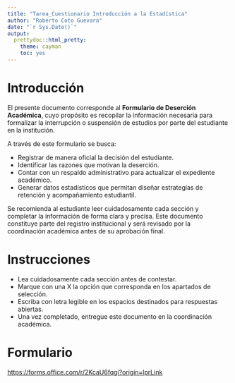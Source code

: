---
title: "Tarea_Cuestionario Introducción a la Estadística"
author: "Roberto Coto Guevara"
date: "`r Sys.Date()`"
output: 
  prettydoc::html_pretty:
    theme: cayman
    toc: yes
---



# Introducción

El presente documento corresponde al **Formulario de Deserción Académica**, cuyo propósito es recopilar la información necesaria para formalizar la interrupción o suspensión de estudios por parte del estudiante en la institución.

A través de este formulario se busca:

* Registrar de manera oficial la decisión del estudiante.
* Identificar las razones que motivan la deserción.
* Contar con un respaldo administrativo para actualizar el expediente académico.
* Generar datos estadísticos que permitan diseñar estrategias de retención y acompañamiento estudiantil.

Se recomienda al estudiante leer cuidadosamente cada sección y completar la información de forma clara y precisa. Este documento constituye parte del registro institucional y será revisado por la coordinación académica antes de su aprobación final.

# Instrucciones

* Lea cuidadosamente cada sección antes de contestar.
* Marque con una X la opción que corresponda en los apartados de selección.
* Escriba con letra legible en los espacios destinados para respuestas abiertas.
* Una vez completado, entregue este documento en la coordinación académica.


# Formulario 
<https://forms.office.com/r/2KcaU6fqgi?origin=lprLink>
